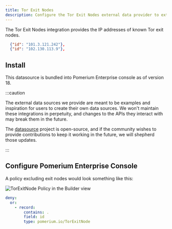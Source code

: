```yaml
---
title: Tor Exit Nodes
description: Configure the Tor Exit Nodes external data provider to extend your access policies.
---
```



The Tor Exit Nodes integration provides the IP addresses of known Tor exit nodes.

```json title="Example"
  {"id": "101.3.121.242"},
  {"id": "102.130.113.9"},
```

## Install

This datasource is bundled into Pomerium Enterprise console as of version 18.

:::caution

The external data sources we provide are meant to be examples and inspiration for users to create their own data sources. We won't maintain these integrations in perpetuity, and changes to the APIs they interact with may break them in the future.

The [datasource](https://github.com/pomerium/datasource) project is open-source, and if the community wishes to provide contributions to keep it working in the future, we will shepherd those updates.

:::

## Configure Pomerium Enterprise Console

A policy excluding exit nodes would look something like this:

<Tabs>
<TabItem value="builder" label="Builder">

![TorExitNode Policy in the Builder view](./img/tor/tor-exit-node-policy.png)

</TabItem>
<TabItem value="editor" label="Editor">

```yaml showLineNumbers
deny:
  or:
    - record:
        contains: .
        field: id
        type: pomerium.io/TorExitNode
```

</TabItem>
</Tabs>
